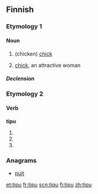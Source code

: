 ==Finnish==

===Etymology 1===

====Noun====
{{infl|fi|noun}}

# (chicken) [[chick]]
# {{colloquial|lang=fi}} [[chick]], an attractive woman

=====Declension=====
{{fi-decl-valo|tip|||u}}

===Etymology 2===

====Verb====
'''tipu'''

# {{fi-form of|tippua|type=verb|mood=indicative|tense=present connegative}}
# {{fi-form of|tippua|type=verb|pr=second-person|pl=singular|mood=imperative|tense=present}}
# {{fi-form of|tippua|type=verb|pr=second-person|pl=singular|mood=imperative|tense=present connegative}}

===Anagrams===
* [[puit]]

[[et:tipu]]
[[fr:tipu]]
[[scn:tipu]]
[[fi:tipu]]
[[zh:tipu]]